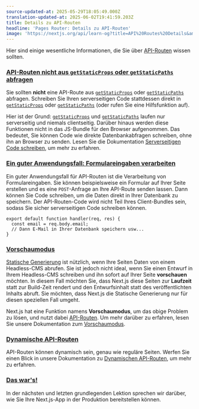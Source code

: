 ```yaml
---
source-updated-at: 2025-05-29T18:05:49.000Z
translation-updated-at: 2025-06-02T19:41:59.203Z
title: Details zu API-Routen
headline: 'Pages Router: Details zu API-Routen'
image: 'https://nextjs.org/api/learn-og?title=API%20Routes%20Details&amp;chapter=40'
---
```


Hier sind einige wesentliche Informationen, die Sie über [API-Routen](/docs/api-routes/introduction) wissen sollten.

### [API-Routen nicht aus `getStaticProps` oder `getStaticPaths` abfragen](#do-not-fetch-an-api-route-from-getstaticprops-or-getstaticpaths)

Sie sollten **nicht** eine API-Route aus [`getStaticProps`](/docs/basic-features/data-fetching#getstaticprops-static-generation) oder [`getStaticPaths`](/docs/basic-features/data-fetching#getstaticpaths-static-generation) abfragen. Schreiben Sie Ihren serverseitigen Code stattdessen direkt in [`getStaticProps`](/docs/basic-features/data-fetching#getstaticprops-static-generation) oder [`getStaticPaths`](/docs/basic-features/data-fetching#getstaticpaths-static-generation) (oder rufen Sie eine Hilfsfunktion auf).

Hier ist der Grund: [`getStaticProps`](/docs/basic-features/data-fetching#getstaticprops-static-generation) und [`getStaticPaths`](/docs/basic-features/data-fetching#getstaticpaths-static-generation) laufen nur serverseitig und niemals clientseitig. Darüber hinaus werden diese Funktionen nicht in das JS-Bundle für den Browser aufgenommen. Das bedeutet, Sie können Code wie direkte Datenbankabfragen schreiben, ohne ihn an Browser zu senden. Lesen Sie die Dokumentation [Serverseitigen Code schreiben](/docs/basic-features/data-fetching/get-static-props#write-server-side-code-directly), um mehr zu erfahren.

### [Ein guter Anwendungsfall: Formulareingaben verarbeiten](#a-good-use-case-handling-form-input)

Ein guter Anwendungsfall für API-Routen ist die Verarbeitung von Formulareingaben. Sie können beispielsweise ein Formular auf Ihrer Seite erstellen und es eine `POST`-Anfrage an Ihre API-Route senden lassen. Dann können Sie Code schreiben, um die Daten direkt in Ihrer Datenbank zu speichern. Der API-Routen-Code wird nicht Teil Ihres Client-Bundles sein, sodass Sie sicher serverseitigen Code schreiben können.

```
export default function handler(req, res) {
  const email = req.body.email;
  // Dann E-Mail in Ihrer Datenbank speichern usw...
}
```

### [Vorschaumodus](#preview-mode)

[Statische Generierung](/docs/basic-features/pages#static-generation-recommended) ist nützlich, wenn Ihre Seiten Daten von einem Headless-CMS abrufen. Sie ist jedoch nicht ideal, wenn Sie einen Entwurf in Ihrem Headless-CMS schreiben und ihn sofort auf Ihrer Seite **vorschauen** möchten. In diesem Fall möchten Sie, dass Next.js diese Seiten zur **Laufzeit** statt zur Build-Zeit rendert und den Entwurfsinhalt statt des veröffentlichten Inhalts abruft. Sie möchten, dass Next.js die Statische Generierung nur für diesen speziellen Fall umgeht.

Next.js hat eine Funktion namens **Vorschaumodus**, um das obige Problem zu lösen, und nutzt dabei [API-Routen](/docs/api-routes/introduction). Um mehr darüber zu erfahren, lesen Sie unsere Dokumentation zum [Vorschaumodus](/docs/advanced-features/preview-mode).

### [Dynamische API-Routen](#dynamic-api-routes)

API-Routen können dynamisch sein, genau wie reguläre Seiten. Werfen Sie einen Blick in unsere Dokumentation zu [Dynamischen API-Routen](/docs/api-routes/dynamic-api-routes), um mehr zu erfahren.

### [Das war's!](#thats-it)

In der nächsten und letzten grundlegenden Lektion sprechen wir darüber, wie Sie Ihre Next.js-App in der Produktion bereitstellen können.